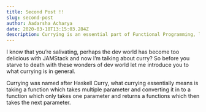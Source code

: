```yaml
---
title: Second Post !!
slug: second-post
author: Aadarsha Acharya
date: 2020-03-18T13:15:03.284Z
description: Currying is an essential part of Functional Programming, let's see what the heck is it.
---
```


I know that you’re salivating, perhaps the dev world has become too delicious with JAMStack and now I’m talking about curry? So before you starve to death with these wonders of dev world let me introduce you to what currying is in general.

Currying was named after Haskell Curry, what currying essentially means is taking a function which takes multiple parameter and converting it in to a function which only takes one parameter and returns a functions which then takes the next parameter.